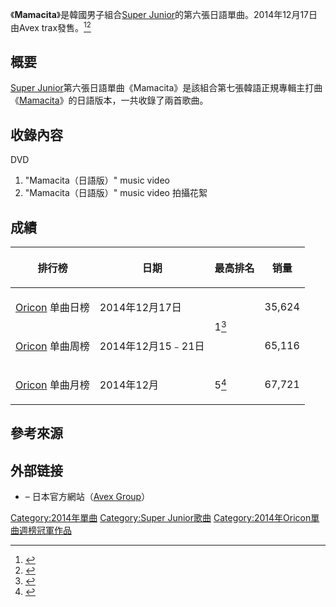 {{Infobox Single
| Name           = Mamacita 
| Cover          = Super Junior 6th Japanese Single Mamacita (CD+DVD Ver.).jpg
| Caption     = 《Mamacita》專輯封面
| Artist         = [[Super_Junior|Super Junior]]
| Album          = 
| A-side         = Mamacita 
| B-side         = 月蝕（Lunar Eclipse）
| Released       = 2014年12月17日
| Format         = [[单曲|单曲]]
| Recorded       = 2014年
| Genre          = [[J-POP|J-POP]]
| Length        = 15:20
| Label          = [[Avex_trax|Avex trax]]
| Writer         = 
| Producer       = 
| Certification  = 
| Chart position = 
* 日榜最高排名第1位<small>（[[Oricon公信榜|Oricon]]）</small><ref>{{cite web|title=東方神起Super Junior同斬獲Oricon榜冠軍|url=http://www.koreastardaily.com/tc/photo/53117|work=韓星網|date=2014年12月18日|accessdate=2014年12月24日|language=zh|archive-date=2015年7月12日|archive-url=https://web.archive.org/web/20150712055133/http://www.koreastardaily.com/tc/photo/53117|dead-url=no}}</ref>
* 週榜最高排名第1位<small>（[[Oricon公信榜|Oricon]]）</small><ref>{{cite news|url=http://www.oricon.co.jp/rank/js/w/2014-12-29/|title=日本Oricon CD單曲周榜（2014年12月15日至12月21日）|publisher=[[oricon|oricon]]|language=ja|accessdate=2014-12-24|archive-date=2017-08-28|archive-url=https://web.archive.org/web/20170828004753/http://www.oricon.co.jp/rank/js/w/2014-12-29/|dead-url=no}}</ref> 
| Last single    = [[Blue_World|Blue World]]<br/>（2013年）
| This single    = '''Mamacita'''<br/>（2014年）
| Next single    = [[Devil_/_Magic|Devil / Magic]]<br/> (2016年)
| Misc           =
}}
《'''Mamacita'''》是韓國男子組合[[Super_Junior|Super Junior]]的第六張日語單曲。2014年12月17日由Avex trax發售。<ref>{{cite news|url=http://superjunior-jp.net/news/detail.php?id=1015425|title=Super Junior 日語官方網站|accessdate=2014-10-24|archive-date=2016-09-18|archive-url=https://web.archive.org/web/20160918023227/http://superjunior-jp.net/news/detail.php?id=1015425|dead-url=no}}</ref><ref>{{cite web |title=Short PV for Super Junior's Japanese 'Mamacita' revealed |url=http://www.allkpop.com/article/2014/11/short-pv-for-super-juniors-japanese-mamacita-revealed |work=allkpop |date=2014年11月18日 |accessdate=2014年11月22日 |language=en |archive-date=2018年1月8日 |archive-url=https://web.archive.org/web/20180108161129/https://www.allkpop.com/article/2014/11/short-pv-for-super-juniors-japanese-mamacita-revealed |dead-url=no }}</ref>

==概要==
[[Super_Junior|Super Junior]]第六張日語單曲《Mamacita》是該組合第七張韓語正規專輯主打曲《[[Mamacita|Mamacita]]》的日語版本，一共收錄了兩首歌曲。

==收錄內容==
{{tracklist
| headline        = CD
| total_length    = 15:20
| title1          = Mamacita
| note1           = AYAYA
| lyrics1         = Tanaka Hidenori
| music1          = [[俞永鎮|俞永鎮]], DOM, Lee Hyun Seung, J.SOL, Teddy Riley
| length1         = 3:30
| title2          = 月蝕
| note2           = Lunar Eclipse
| lyrics2         = Tanaka Hidenori
| music2          = [[金妍政|Kenzie]]（{{lang|ko|켄지}}）
| length2         = 4:10
| title3          = Mamacita
| note3           = AYAYA) (Less Vocal
| lyrics3         = 
| music3          = 俞永鎮, DOM, Lee Hyun Seung, J.SOL, Teddy Riley
| length3         = 3:30
| title4          = 月蝕
| note4           = Lunar Eclipse) (Less Vocal
| lyrics4         =
| music4          = Kenzie
| length4         = 4:10
}}
;DVD
# "Mamacita（日語版）" music video
# "Mamacita（日語版）" music video 拍攝花絮

==成績==
{|class="wikitable" style="text-align:center; width:500px"
! 排行榜 !! 日期 !! 最高排名 !! 销量
|-
|[[Oricon|Oricon]] 单曲日榜
| 2014年12月17日
|rowspan="2"| 1<ref>{{cite web|title=Super Junior《MAMACITA-AYAYA》Oricon登頂|url=http://www.koreastardaily.com/tc/news/53364|work=韓星網|date=2014年12月23日|accessdate=2014年12月24日|language=zh|archive-date=2016年3月4日|archive-url=https://web.archive.org/web/20160304034737/http://www.koreastardaily.com/tc/news/53364|dead-url=no}}</ref>
| 35,624
|-
|[[Oricon|Oricon]] 单曲周榜
| 2014年12月15﹣21日
| 65,116
|-
|[[Oricon|Oricon]] 单曲月榜
| 2014年12月
| 5<ref>{{cite web|title=オリコン月間 CDシングルランキング 2014年12月度|url=http://www.oricon.co.jp/rank/js/m/2014-12/|work=Oricon|accessdate=2015年1月8日|language=ja|archive-date=2015年1月8日|archive-url=https://web.archive.org/web/20150108043333/http://www.oricon.co.jp/rank/js/m/2014-12/|dead-url=no}}</ref>
| 67,721
|}

==參考來源==
{{reflist}}

==外部链接==
* {{official|superjunior-jp.net|Super Junior}} – 日本官方網站（[[愛貝克思|Avex Group]]）

{{Super Junior}}
{{Oricon單曲週榜冠軍 (2014年)|2014年12月29日}}

[[Category:2014年單曲|Category:2014年單曲]]
[[Category:Super_Junior歌曲|Category:Super Junior歌曲]]
[[Category:2014年Oricon單曲週榜冠軍作品|Category:2014年Oricon單曲週榜冠軍作品]]